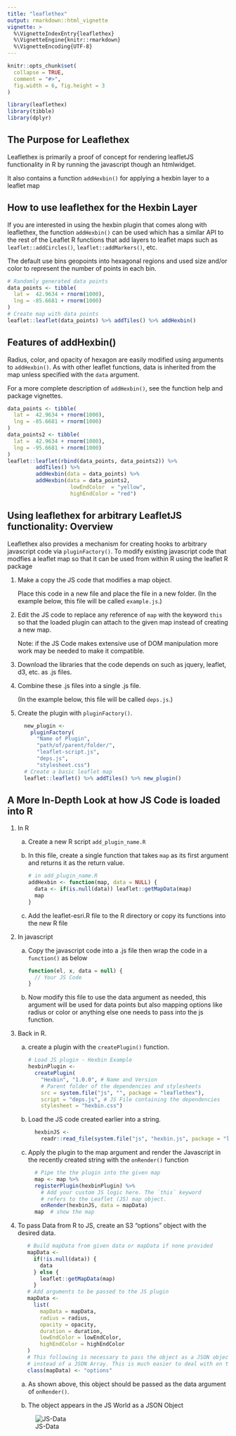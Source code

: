 ```yaml
---
title: "leaflethex"
output: rmarkdown::html_vignette
vignette: >
  %\VignetteIndexEntry{leaflethex}
  %\VignetteEngine{knitr::rmarkdown}
  %\VignetteEncoding{UTF-8}
---
```


```r
knitr::opts_chunk$set(
  collapse = TRUE,
  comment = "#>",
  fig.width = 6, fig.height = 3
)
```

```r
library(leaflethex)
library(tibble)
library(dplyr)
```

## The Purpose for Leaflethex

Leaflethex is primarily a proof of concept for rendering leafletJS functionality in R by running the javascript though an htmlwidget.

It also contains a function `addHexbin()` for applying a hexbin layer to a leaflet map

## How to use leaflethex for the Hexbin Layer

If you are interested in using the hexbin plugin that comes along with
leaflethex, the function `addHexbin()` can be used which has a similar API to
the rest of the Leaflet R functions that add layers to leaflet maps such as
`leaflet::addCircles()`, `leaflet::addMarkers()`, etc.

The default use bins geopoints into hexagonal regions and used 
size and/or color to represent the number of points in each bin.

```r
# Randomly generated data points
data_points <- tibble(
  lat =  42.9634 + rnorm(1000),
  lng = -85.6681 + rnorm(1000)
)
# Create map with data points
leaflet::leaflet(data_points) %>% addTiles() %>% addHexbin()
```

## Features of addHexbin()


Radius, color, and opacity of hexagon are easily modified
using arguments to `addHexbin()`. As with other leaflet functions,
data is inherited from the map unless specified with the `data` argument.

For a more complete description of `addHexbin()`, see the function
help and package vignettes.


```r
data_points <- tibble(
  lat =  42.9634 + rnorm(1000),
  lng = -85.6681 + rnorm(1000)
)
data_points2 <- tibble(
  lat =  42.9634 + rnorm(1000),
  lng = -95.6681 + rnorm(1000)
)
leaflet::leaflet(rbind(data_points, data_points2)) %>% 
         addTiles() %>% 
         addHexbin(data = data_points) %>% 
         addHexbin(data = data_points2, 
                    lowEndColor  = "yellow", 
                    highEndColor = "red")
```

## Using leaflethex for arbitrary LeafletJS functionality: Overview

Leaflethex also provides a mechanism for creating hooks to arbitrary
javascript code via `pluginFactory()`. To modify existing javascript 
code that modfies a leaflet map so that it can be used from within R
using the leaflet R package 

#. Make a copy the JS code that modifies a map object. 

    Place this code in a new file and place the file in a new folder. (In the example below, this file will be called `example.js`.)
#. Edit the JS code to replace any reference of `map` with the keyword `this` so that the loaded plugin can attach to the given map instead of creating a new map. 

    Note: if the JS Code makes extensive use of DOM manipulation more work may be needed to make it compatible.
#. Download the libraries that the code depends on such as jquery, leaflet, d3, etc. as .js files.
#. Combine these .js files into a single .js file. 

    (In the example below, this file will be called `deps.js`.)
#. Create the plugin with `pluginFactory()`.

    ```r
      new_plugin <- 
        pluginFactory(
          "Name of Plugin", 
          "path/of/parent/folder/", 
          "leaflet-script.js", 
          "deps.js", 
          "stylesheet.css")
      # Create a basic leaflet map
      leaflet::leaflet() %>% addTiles() %>% new_plugin()
    ```

## A More In-Depth Look at how JS Code is loaded into R

#. In R

    a. Create a new R script `add_plugin_name.R`
    a. In this file, create a single function that takes `map` as its first argument and returns it as the return value.

        ```r
        # in add_plugin_name.R  
        addHexbin <- function(map, data = NULL) {
          data <- if(is.null(data)) leaflet::getMapData(map)
          map
        }
        ```

    c. Add the leaflet-esri.R file to the R directory or copy its functions into the new R file
    
#. In javascript

    a. Copy the javascript code into a .js file then wrap the code in a `function()` as below

        ```js
        function(el, x, data = null) {
          // Your JS Code
        }
        ```
    
    b. Now modify this file to use the data argument as needed, this argument will be used for data points but also mapping options like radius or color or anything else one needs to pass into the js function.


#. Back in R.

    a. create a plugin with the `createPlugin()` function.

        ```r
        # Load JS plugin - Hexbin Example
        hexbinPlugin <- 
          createPlugin(
            "Hexbin", "1.0.0", # Name and Version
            # Parent folder of the dependencies and stylesheets
            src = system.file("js", "", package = "leaflethex"), 
            script = "deps.js", # JS File containing the dependencies
            stylesheet = "hexbin.css") 
        ```
    
    b. Load the JS code created earlier into a string.

        ``` r
          hexbinJS <- 
            readr::read_file(system.file("js", "hexbin.js", package = "leaflethex"))
        ```

    c. Apply the plugin to the map argument and render the Javascript in the recently created string with the `onRender()` function

        ```r
          # Pipe the the plugin into the given map
          map <- map %>%
          registerPlugin(hexbinPlugin) %>%
            # Add your custom JS logic here. The `this` keyword
            # refers to the Leaflet (JS) map object.
            onRender(hexbinJS, data = mapData)
          map  # show the map
        ```


#. To pass Data from R to JS, create an S3 "options" object with the desired data.

    ```r
       # Build mapData from given data or mapData if none provided
       mapData <- 
         if(!is.null(data)) {
           data
         } else {
           leaflet::getMapData(map)
         }
       # Add arguments to be passed to the JS plugin
       mapData <- 
         list(
           mapData = mapData,
           radius = radius,
           opacity = opacity, 
           duration = duration,
           lowEndColor = lowEndColor,
           highEndColor = highEndColor
       )
       # This following is necessary to pass the object as a JSON object 
       # instead of a JSON Array. This is much easier to deal with on the JS side.
       class(mapData) <- "options" 
    ```

    a. As shown above, this object should be passed as the data argument of `onRender()`.

    b. The object appears in the JS World as a JSON Object

    ![JS-Data](jsdata.png)


